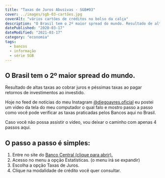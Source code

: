 ```yaml
---
title: "Taxas de Juros Abusivas - SGB#03"
cover: ../images/sgb-03-cartões.jpg
coverAlt: "vários cartões de créditos no bolso da calça"
description: "O Brasil tem o 2º maior spread do mundo. Resultado de altas taxas ao cobrar juros e péssimas taxas ao pagar retornos de investimentos ao investido."
datePublished: "2020-03-17"
dateModified: "2021-03-17"
category: "economia"
tags:
  - bancos
  - informação
  - série SGB
---
```


## O Brasil tem o 2º maior spread do mundo. 

Resultado de altas taxas ao cobrar juros e péssimas taxas ao pagar retornos de investimentos ao investido.

Hoje no feed de notícias do meu Instagram [@diegoayres.oficial](https://www.instagram.com/diegoayres.oficial/) eu postei um vídeo da tela do meu computador o qual falo e mostro passo a passo como você pode verificar as taxas praticadas pelos Bancos aqui no Brasil.

Caso você não possa assistir o vídeo, vou deixar o caminho com apenas 4 passos aqui.

## O passo a passo é simples:

 1. Entre no site do [Banco Central (clique para abrir).](https://www.bcb.gov/)
 2. Acesso no menu a opção Estatísticas. (o menu irá se expandir)
 3. Escolha a opção Taxas de Juros.
 4. Clique na modalidade de crédito você quer consultar.